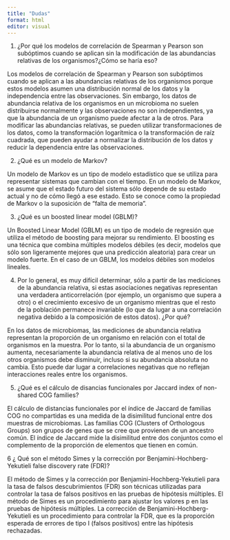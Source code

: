```yaml
---
title: "Dudas"
format: html
editor: visual
---
```


1.  ¿Por qué los modelos de correlación de Spearman y Pearson son subóptimos cuando se aplican sin la modificación de las abundancias relativas de los organismos?¿Cómo se haría eso?

Los modelos de correlación de Spearman y Pearson son subóptimos cuando se aplican a las abundancias relativas de los organismos porque estos modelos asumen una distribución normal de los datos y la independencia entre las observaciones. Sin embargo, los datos de abundancia relativa de los organismos en un microbioma no suelen distribuirse normalmente y las observaciones no son independientes, ya que la abundancia de un organismo puede afectar a la de otros. Para modificar las abundancias relativas, se pueden utilizar transformaciones de los datos, como la transformación logarítmica o la transformación de raíz cuadrada, que pueden ayudar a normalizar la distribución de los datos y reducir la dependencia entre las observaciones.

2.  ¿Qué es un modelo de Markov?

Un modelo de Markov es un tipo de modelo estadístico que se utiliza para representar sistemas que cambian con el tiempo. En un modelo de Markov, se asume que el estado futuro del sistema sólo depende de su estado actual y no de cómo llegó a ese estado. Esto se conoce como la propiedad de Markov o la suposición de "falta de memoria".

3.  ¿Qué es un boosted linear model (GBLM)?

Un Boosted Linear Model (GBLM) es un tipo de modelo de regresión que utiliza el método de boosting para mejorar su rendimiento. El boosting es una técnica que combina múltiples modelos débiles (es decir, modelos que sólo son ligeramente mejores que una predicción aleatoria) para crear un modelo fuerte. En el caso de un GBLM, los modelos débiles son modelos lineales.

4.  Por lo general, es muy difícil determinar, sólo a partir de las mediciones de la abundancia relativa, si estas asociaciones negativas representan una verdadera anticorrelación (por ejemplo, un organismo que supera a otro) o el crecimiento excesivo de un organismo mientras que el resto de la población permanece invariable (lo que da lugar a una correlación negativa debido a la composición de estos datos). ¿Por qué?

En los datos de microbiomas, las mediciones de abundancia relativa representan la proporción de un organismo en relación con el total de organismos en la muestra. Por lo tanto, si la abundancia de un organismo aumenta, necesariamente la abundancia relativa de al menos uno de los otros organismos debe disminuir, incluso si su abundancia absoluta no cambia. Esto puede dar lugar a correlaciones negativas que no reflejan interacciones reales entre los organismos.

5.  ¿Qué es el cálculo de disancias funcionales por Jaccard index of non-shared COG families?

El cálculo de distancias funcionales por el índice de Jaccard de familias COG no compartidas es una medida de la disimilitud funcional entre dos muestras de microbiomas. Las familias COG (Clusters of Orthologous Groups) son grupos de genes que se cree que provienen de un ancestro común. El índice de Jaccard mide la disimilitud entre dos conjuntos como el complemento de la proporción de elementos que tienen en común.

6 ¿ Qué son el método Simes y la corrección por Benjamini-Hochberg-Yekutieli false discovery rate (FDR)?

El método de Simes y la corrección por Benjamini-Hochberg-Yekutieli para la tasa de falsos descubrimientos (FDR) son técnicas utilizadas para controlar la tasa de falsos positivos en las pruebas de hipótesis múltiples. El método de Simes es un procedimiento para ajustar los valores p en las pruebas de hipótesis múltiples. La corrección de Benjamini-Hochberg-Yekutieli es un procedimiento para controlar la FDR, que es la proporción esperada de errores de tipo I (falsos positivos) entre las hipótesis rechazadas.
